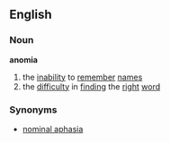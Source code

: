 ==English==
===Noun===
'''anomia'''
#the [[inability]] to [[remember]] [[name]]s
#the [[difficulty]] in [[finding]] the [[right]] [[word]]
===Synonyms===
*[[nominal aphasia]]